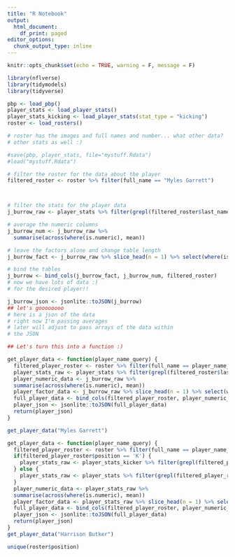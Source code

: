 ```yaml
---
title: "R Notebook"
output:
  html_document:
    df_print: paged
editor_options:
  chunk_output_type: inline
---
```


```r
knitr::opts_chunk$set(echo = TRUE, warning = F, message = F)
```

```r
library(nflverse)
library(tidymodels)
library(tidyverse)
```

```r
pbp <- load_pbp()
player_stats <- load_player_stats()
player_stats_kicking <- load_player_stats(stat_type = "kicking")
roster <- load_rosters()

# roster has the images and full names and number... what other data?
# other stats as well :)

#save(pbp, player_stats, file="mystuff.Rdata")
#load("mystuff.Rdata")
```

```r
# filter the roster for the data about the player
filtered_roster <- roster %>% filter(full_name == "Myles Garrett")



# filter the stats for the player data
j_burrow_raw <- player_stats %>% filter(grepl(filtered_roster$last_name, player_name)) %>% mutate_if(is.character, as.factor)
```

```r
# average the numeric columns
j_burrow_num <- j_burrow_raw %>% 
  summarise(across(where(is.numeric), mean))

# leave the factors alone and change table length
j_burrow_fact <- j_burrow_raw %>% slice_head(n = 1) %>% select(where(is.factor)) %>% select(!season_type)

# bind the tables
j_burrow <- bind_cols(j_burrow_fact, j_burrow_num, filtered_roster)
# now we have lots of data :)
# for the desired player!!
```

```r
j_burrow_json <- jsonlite::toJSON(j_burrow)
## let's goooooooo
# here is a json of the data
# right now I'm passing averages 
# later will adjust to pass arrays of the data within
# the JSON
```

```r
## Let's turn this into a function :)

get_player_data <- function(player_name_query) {
  filtered_player_roster <- roster %>% filter(full_name == player_name_query)
  player_stats_raw <- player_stats %>% filter(grepl(filtered_roster$last_name, player_name)) %>% mutate_if(is.character, as.factor)
  player_numeric_data <- j_burrow_raw %>% 
  summarise(across(where(is.numeric), mean))
  player_factor_data <- j_burrow_raw %>% slice_head(n = 1) %>% select(where(is.factor)) %>% select(!season_type)
  full_player_data <- bind_cols(filtered_player_roster, player_numeric_data, player_factor_data)
  player_json <- jsonlite::toJSON(full_player_data)
  return(player_json)
}

get_player_data("Myles Garrett")
```

```r
get_player_data <- function(player_name_query) {
  filtered_player_roster <- roster %>% filter(full_name == player_name_query)
  if(filtered_player_roster$position == 'K') {
    player_stats_raw <- player_stats_kicker %>% filter(grepl(filtered_player_roster$last_name, player_name)) %>% mutate_if(is.character, as.factor)
  } else {
    player_stats_raw <- player_stats %>% filter(grepl(filtered_player_roster$last_name, player_name)) %>% mutate_if(is.character, as.factor)
  }
  player_numeric_data <- player_stats_raw %>% 
  summarise(across(where(is.numeric), mean))
  player_factor_data <- player_stats_raw %>% slice_head(n = 1) %>% select(where(is.factor)) %>% select(!season_type)
  full_player_data <- bind_cols(filtered_player_roster, player_numeric_data, player_factor_data)
  player_json <- jsonlite::toJSON(full_player_data)
  return(player_json)
}
get_player_data("Harrison Butker")
```
```r
unique(roster$position)
```

